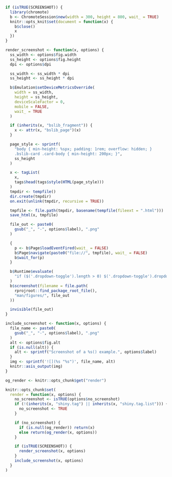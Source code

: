 ```r
if (isTRUE(SCREENSHOT)) {
  library(chromote)
  b <- ChromoteSession$new(width = 300, height = 800, wait_ = TRUE)
  knitr::opts_knit$set(document = function(x) {
    b$close()
    x
  })
}

render_screenshot <- function(x, options) {
  ss_width <- options$fig.width
  ss_height <- options$fig.height
  dpi <- options$dpi

  ss_width <- ss_width * dpi
  ss_height <- ss_height * dpi

  b$Emulation$setDeviceMetricsOverride(
    width = ss_width,
    height = ss_height,
    deviceScaleFactor = 0,
    mobile = FALSE,
    wait_ = TRUE
  )

  if (inherits(x, "bslib_fragment")) {
    x <- attr(x, "bslib_page")(x)
  }

  page_style <- sprintf(
    "body { min-height: %spx; padding: 1rem; overflow: hidden; }
    .bslib-card .card-body { min-height: 200px; }",
    ss_height
  )

  x <- tagList(
    x,
    tags$head(tags$style(HTML(page_style)))
  )
  tmpdir <- tempfile()
  dir.create(tmpdir)
  on.exit(unlink(tmpdir, recursive = TRUE))

  tmpfile <- file.path(tmpdir, basename(tempfile(fileext = ".html")))
  save_html(x, tmpfile)

  file_out <- paste0(
    gsub("_", "-", options$label), ".png"
  )

  {
    p <- b$Page$loadEventFired(wait_ = FALSE)
    b$Page$navigate(paste0("file://", tmpfile), wait_ = FALSE)
    b$wait_for(p)
  }

  b$Runtime$evaluate(
    "if ($('.dropdown-toggle').length > 0) $('.dropdown-toggle').dropdown('toggle')"
  )
  b$screenshot(filename = file.path(
    rprojroot::find_package_root_file(),
    "man/figures/", file_out
  ))

  invisible(file_out)
}

include_screenshot <- function(x, options) {
  file_name <- paste0(
    gsub("_", "-", options$label), ".png"
  )
  alt <- options$fig.alt
  if (is.null(alt)) {
    alt <- sprintf("Screenshot of a %s() example.", options$label)
  }
  img <- sprintf('![](%s "%s")', file_name, alt)
  knitr::asis_output(img)
}

og_render <- knitr::opts_chunk$get("render")

knitr::opts_chunk$set(
  render = function(x, options) {
    no_screenshot <- isTRUE(options$no_screenshot)
    if (!(inherits(x, "shiny.tag") || inherits(x, "shiny.tag.list"))) {
      no_screenshot <- TRUE
    }

    if (no_screenshot) {
      if (is.null(og_render)) return(x)
      else return(og_render(x, options))
    }

    if (isTRUE(SCREENSHOT)) {
      render_screenshot(x, options)
    }
    include_screenshot(x, options)
  }
)
```
